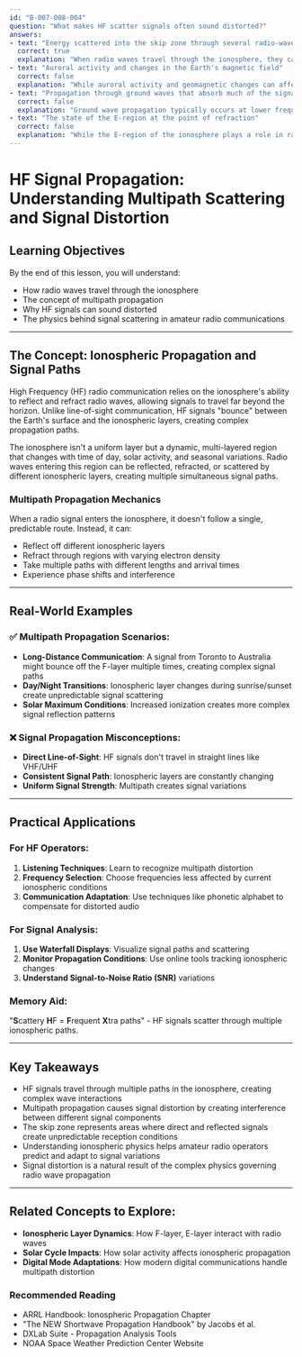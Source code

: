 ```yaml
---
id: "B-007-008-004"
question: "What makes HF scatter signals often sound distorted?"
answers:
- text: "Energy scattered into the skip zone through several radio-wave paths"
  correct: true
  explanation: "When radio waves travel through the ionosphere, they can take multiple propagation paths with different reflection and refraction points. These multiple paths cause signals to arrive at the receiver at slightly different times and with varying phase relationships, creating destructive and constructive interference. This phenomenon, known as multipath propagation, results in signal distortion, frequency shifting, and phase cancellations that make the received audio sound garbled or unclear."
- text: "Auroral activity and changes in the Earth's magnetic field"
  correct: false
  explanation: "While auroral activity and geomagnetic changes can affect radio propagation, they don't directly cause the specific multipath scattering described in the correct answer. These phenomena might create signal fading or absorption, but they don't inherently cause the multi-path signal distortion that creates scattered signal sounds."
- text: "Propagation through ground waves that absorb much of the signal"
  correct: false
  explanation: "Ground wave propagation typically occurs at lower frequencies and over shorter distances. Ground waves tend to attenuate (reduce) signal strength rather than create the complex multipath scattering described in the question. Ground wave propagation generally provides more consistent signal reception compared to the scattered ionospheric signals."
- text: "The state of the E-region at the point of refraction"
  correct: false
  explanation: "While the E-region of the ionosphere plays a role in radio wave propagation, its state alone doesn't cause the scattered signal distortion. The multipath effect results from multiple wave paths through different ionospheric layers, not specifically from the E-region's condition at a single refraction point."
---
```


# HF Signal Propagation: Understanding Multipath Scattering and Signal Distortion

## Learning Objectives
By the end of this lesson, you will understand:
- How radio waves travel through the ionosphere
- The concept of multipath propagation
- Why HF signals can sound distorted
- The physics behind signal scattering in amateur radio communications

---

## The Concept: Ionospheric Propagation and Signal Paths

High Frequency (HF) radio communication relies on the ionosphere's ability to reflect and refract radio waves, allowing signals to travel far beyond the horizon. Unlike line-of-sight communication, HF signals "bounce" between the Earth's surface and the ionospheric layers, creating complex propagation paths.

The ionosphere isn't a uniform layer but a dynamic, multi-layered region that changes with time of day, solar activity, and seasonal variations. Radio waves entering this region can be reflected, refracted, or scattered by different ionospheric layers, creating multiple simultaneous signal paths.

### Multipath Propagation Mechanics

When a radio signal enters the ionosphere, it doesn't follow a single, predictable route. Instead, it can:
- Reflect off different ionospheric layers
- Refract through regions with varying electron density
- Take multiple paths with different lengths and arrival times
- Experience phase shifts and interference

---

## Real-World Examples

### ✅ Multipath Propagation Scenarios:
- **Long-Distance Communication**: A signal from Toronto to Australia might bounce off the F-layer multiple times, creating complex signal paths
- **Day/Night Transitions**: Ionospheric layer changes during sunrise/sunset create unpredictable signal scattering
- **Solar Maximum Conditions**: Increased ionization creates more complex signal reflection patterns

### ❌ Signal Propagation Misconceptions:
- **Direct Line-of-Sight**: HF signals don't travel in straight lines like VHF/UHF
- **Consistent Signal Path**: Ionospheric layers are constantly changing
- **Uniform Signal Strength**: Multipath creates signal variations

---

## Practical Applications

### For HF Operators:
1. **Listening Techniques**: Learn to recognize multipath distortion
2. **Frequency Selection**: Choose frequencies less affected by current ionospheric conditions
3. **Communication Adaptation**: Use techniques like phonetic alphabet to compensate for distorted audio

### For Signal Analysis:
1. **Use Waterfall Displays**: Visualize signal paths and scattering
2. **Monitor Propagation Conditions**: Use online tools tracking ionospheric changes
3. **Understand Signal-to-Noise Ratio (SNR)** variations

### Memory Aid:
"**S**cattery **H**F = **F**requent **X**tra paths" - HF signals scatter through multiple ionospheric paths.

---

## Key Takeaways

- HF signals travel through multiple paths in the ionosphere, creating complex wave interactions
- Multipath propagation causes signal distortion by creating interference between different signal components
- The skip zone represents areas where direct and reflected signals create unpredictable reception conditions
- Understanding ionospheric physics helps amateur radio operators predict and adapt to signal variations
- Signal distortion is a natural result of the complex physics governing radio wave propagation

---

## Related Concepts to Explore:
- **Ionospheric Layer Dynamics**: How F-layer, E-layer interact with radio waves
- **Solar Cycle Impacts**: How solar activity affects ionospheric propagation
- **Digital Mode Adaptations**: How modern digital communications handle multipath distortion

### Recommended Reading
- ARRL Handbook: Ionospheric Propagation Chapter
- "The NEW Shortwave Propagation Handbook" by Jacobs et al.
- DXLab Suite - Propagation Analysis Tools
- NOAA Space Weather Prediction Center Website